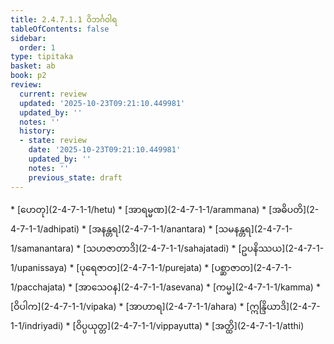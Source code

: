 ```yaml
---
title: 2.4.7.1.1 ဝိဘင်္ဂဝါရ
tableOfContents: false
sidebar:
  order: 1
type: tipitaka
basket: ab
book: p2
review:
  current: review
  updated: '2025-10-23T09:21:10.449981'
  updated_by: ''
  notes: ''
  history:
  - state: review
    date: '2025-10-23T09:21:10.449981'
    updated_by: ''
    notes: ''
    previous_state: draft
---
```



<ReviewStatus review={frontmatter.review} showDetails={true} />

<HypothesisAnnotation frontmatter={frontmatter} />

<DynamicBreadcrumb />



<TableOfContents book="p2" section="2.4.7.1.1">
* [ဟေတု](2-4-7-1-1/hetu)
* [အာရမ္မဏ](2-4-7-1-1/arammana)
* [အဓိပတိ](2-4-7-1-1/adhipati)
* [အနန္တရ](2-4-7-1-1/anantara)
* [သမနန္တရ](2-4-7-1-1/samanantara)
* [သဟဇာတာဒိ](2-4-7-1-1/sahajatadi)
* [ဥပနိဿယ](2-4-7-1-1/upanissaya)
* [ပုရေဇာတ](2-4-7-1-1/purejata)
* [ပစ္ဆာဇာတ](2-4-7-1-1/pacchajata)
* [အာသေဝန](2-4-7-1-1/asevana)
* [ကမ္မ](2-4-7-1-1/kamma)
* [ဝိပါက](2-4-7-1-1/vipaka)
* [အာဟာရ](2-4-7-1-1/ahara)
* [ဣန္ဒြိယာဒိ](2-4-7-1-1/indriyadi)
* [ဝိပ္ပယုတ္တ](2-4-7-1-1/vippayutta)
* [အတ္ထိ](2-4-7-1-1/atthi)
</TableOfContents>